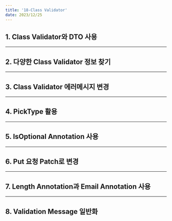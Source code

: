 ```yaml
---
title: '18-Class Validator'
date: 2023/12/25
---
```


## 1. Class Validator와 DTO 사용

---

## 2. 다양한 Class Validator 정보 찾기

---

## 3. Class Validator 에러메시지 변경

---

## 4. PickType 활용

---

## 5. IsOptional Annotation 사용

---

## 6. Put 요청 Patch로 변경

---

## 7. Length Annotation과 Email Annotation 사용

---

## 8. Validation Message 일반화
